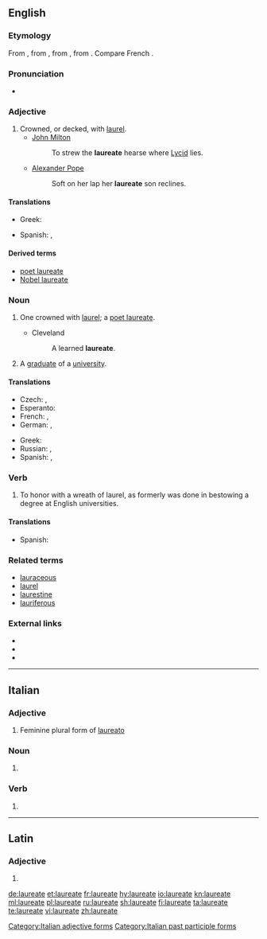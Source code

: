 ==English==
{{wikipedia}}
{{Webster 1913}}

===Etymology===
From {{etyl|la|en}} {{term|laureatus|lang=la}}, from {{term|laurea||laurel tree|lang=la}}, from {{term|laureus||of laurel|lang=la}}, from {{term|laurus||laurel|lang=la}}. Compare French {{term|lauréat|lang=fr}}.

===Pronunciation===
* {{a|UK}} {{IPA|/ˈlɒ.ɹiː.ət/|/ˈlɔː(ɹ).iː.ət/}}

===Adjective===
{{en-adj|-}}

# Crowned, or decked, with [[laurel]].
#* [[w:John Milton|John Milton]]
#*: To strew the '''laureate''' hearse where [[Lycid]] lies.
#* [[w:Alexander Pope|Alexander Pope]]
#*: Soft on her lap her '''laureate''' son reclines.

====Translations====
{{trans-top|one crowned with laurel}}
* Greek: {{t+|el|δαφνοστεφής|m|f|sc=Grek}}
{{trans-mid}}
* Spanish: {{t+|es|laureado}}, {{t+|es|galardonado}}
{{trans-bottom}}

====Derived terms====
* [[poet laureate]]
* [[Nobel laureate]]

===Noun===
{{en-noun}}

# {{context|dated|lang=en}} One crowned with [[laurel]]; a [[poet laureate]].
#* Cleveland
#*: A learned '''laureate'''.
# A [[graduate]] of a [[university]].

====Translations====
{{trans-top|one crowned with laurel}}
* Czech: {{t|cs|nositel|m}}, {{t+|cs|laureát|m}}
* Esperanto: {{t|eo|laŭreato}}
* French: {{t+|fr|lauréat|m}}, {{t+|fr|lauréate|f}}
* German: {{t+|de|Laureat|m}}, {{t|de|Laureatin|f}}
{{trans-mid}}
* Greek: {{t+|el|δαφνοστεφής|m|f|sc=Grek}}
* Russian: {{t+|ru|лауреат|m|tr=laureát|sc=Cyrl}}, {{t+|ru|лауреатка|f|tr=laureátka|sc=Cyrl}}
* Spanish: {{t+|es|laureado}}, {{t+|es|galardonado}}
{{trans-bottom}}

===Verb===
{{en-verb|laureat|ing}}

# {{context|intransitive|lang=en}} To honor with a wreath of laurel, as formerly was done in bestowing a degree at English universities.

====Translations====
{{trans-top|one crowned with laurel}}
* Spanish: {{t|es|laurear}}
{{trans-mid}}
{{trans-bottom}}

===Related terms===
* [[lauraceous]]
* [[laurel]]
* [[laurestine]]
* [[lauriferous]]

===External links===
* {{R:Webster 1913}}
* {{R:Century 1911}}
* {{R:OneLook}}

----

==Italian==

===Adjective===
{{head|it}} {{g|f}}

# Feminine plural form of [[laureato]]

===Noun===
{{head|it|plural}} {{g|f}}

# {{plural of|laureata|lang=it}}

===Verb===
{{head|it|verb}}

# {{feminine plural of|laureato|lang=it}}
[[Category:Italian adjective forms]]
[[Category:Italian past participle forms]]
----

==Latin==

===Adjective===
{{la-adj-form|laureāte}}

# {{inflection of|laureātus||voc|m|s|lang=la}}

[[de:laureate]]
[[et:laureate]]
[[fr:laureate]]
[[hy:laureate]]
[[io:laureate]]
[[kn:laureate]]
[[ml:laureate]]
[[pl:laureate]]
[[ru:laureate]]
[[sh:laureate]]
[[fi:laureate]]
[[ta:laureate]]
[[te:laureate]]
[[vi:laureate]]
[[zh:laureate]]